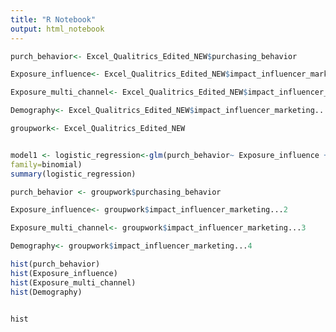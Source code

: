 ```yaml
---
title: "R Notebook"
output: html_notebook
---
```



```r
purch_behavior<- Excel_Qualitrics_Edited_NEW$purchasing_behavior

Exposure_influence<- Excel_Qualitrics_Edited_NEW$impact_influencer_marketing...2

Exposure_multi_channel<- Excel_Qualitrics_Edited_NEW$impact_influencer_marketing...3

Demography<- Excel_Qualitrics_Edited_NEW$impact_influencer_marketing...4

groupwork<- Excel_Qualitrics_Edited_NEW


model1 <- logistic_regression<-glm(purch_behavior~ Exposure_influence + Exposure_multi_channel + Demography, groupwork,
family=binomial)
summary(logistic_regression)
```


```r

purch_behavior <- groupwork$purchasing_behavior

Exposure_influence<- groupwork$impact_influencer_marketing...2

Exposure_multi_channel<- groupwork$impact_influencer_marketing...3

Demography<- groupwork$impact_influencer_marketing...4

hist(purch_behavior)
hist(Exposure_influence)
hist(Exposure_multi_channel)
hist(Demography)


```


```r
```


```r

hist

```

